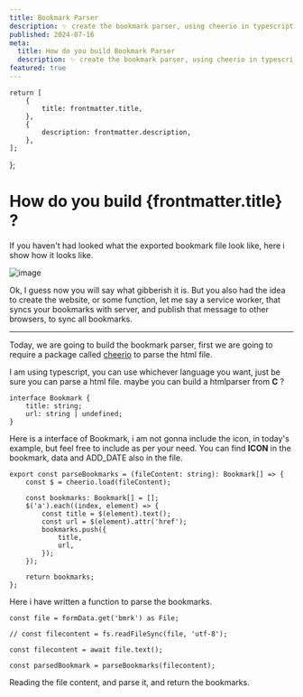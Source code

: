 ```yaml
---
title: Bookmark Parser
description: ✨ create the bookmark parser, using cheerio in typescript
published: 2024-07-16
meta:
  title: How do you build Bookmark Parser
  description: ✨ create the bookmark parser, using cheerio in typescript
featured: true
---
```



    return [
    	{
    		title: frontmatter.title,
    	},
    	{
    		description: frontmatter.description,
    	},
    ];

};

# How do you build {frontmatter.title} ?

If you haven't had looked what the exported bookmark file look like, here i show
how it looks like.

![image](/bookmark.png)

Ok, I guess now you will say what gibberish it is. But you also had the idea to
create the website, or some function, let me say a service worker, that syncs
your bookmarks with server, and publish that message to other browsers, to sync
all bookmarks.

---

Today, we are going to build the bookmark parser, first we are going to require
a package called [cheerio](https://cheerio.js.org) to parse the html file.

I am using typescript, you can use whichever language you want, just be sure you
can parse a html file. maybe you can build a htmlparser from **C** ?

```tsx
interface Bookmark {
	title: string;
	url: string | undefined;
}
```

Here is a interface of Bookmark, i am not gonna include the icon, in today's
example, but feel free to include as per your need. You can find **ICON** in the
bookmark, data and ADD_DATE also in the file.

```tsx
export const parseBookmarks = (fileContent: string): Bookmark[] => {
	const $ = cheerio.load(fileContent);

	const bookmarks: Bookmark[] = [];
	$('a').each((index, element) => {
		const title = $(element).text();
		const url = $(element).attr('href');
		bookmarks.push({
			title,
			url,
		});
	});

	return bookmarks;
};
```

Here i have written a function to parse the bookmarks.

```tsx
const file = formData.get('bmrk') as File;

// const filecontent = fs.readFileSync(file, 'utf-8');

const filecontent = await file.text();

const parsedBookmark = parseBookmarks(filecontent);
```

Reading the file content, and parse it, and return the bookmarks.
